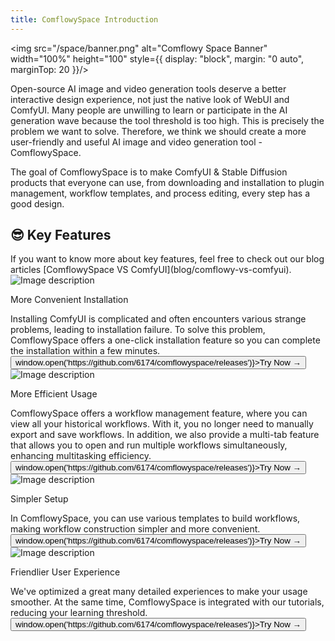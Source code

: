 ```yaml
---
title: ComflowySpace Introduction
---
```


<img src="/space/banner.png" alt="Comflowy Space Banner" width="100%" height="100" style={{
    display: "block",
    margin: "0 auto",
    marginTop: 20
}}/>

Open-source AI image and video generation tools deserve a better interactive design experience, not just the native look of WebUI and ComfyUI. Many people are unwilling to learn or participate in the AI generation wave because the tool threshold is too high. This is precisely the problem we want to solve. Therefore, we think we should create a more user-friendly and useful AI image and video generation tool - ComflowySpace.

The goal of ComflowySpace is to make ComfyUI & Stable Diffusion products that everyone can use, from downloading and installation to plugin management, workflow templates, and process editing, every step has a good design.

## 😎 Key Features

<Callout type="info">
If you want to know more about key features, feel free to check out our blog articles [ComflowySpace VS ComfyUI](blog/comflowy-vs-comfyui).
</Callout>

<div className="mt-8 md:flex sm:flex min-[640px]:flex-row">
  <img src="/space/bootstrap.png" alt="Image description" className="md:w-2/5 sm:w-2/5 max-[640px]:1/5"/>
  <div className="md:ml-4 sm:ml-4 max-[640px]:ml-0 max-[640px]:mt-4">
    <p className="mt-4 text-2xl font-bold">More Convenient Installation</p>
    <div className="mt-4">
    Installing ComfyUI is complicated and often encounters various strange problems, leading to installation failure. To solve this problem, ComflowySpace offers a one-click installation feature so you can complete the installation within a few minutes.
    <br/>
    <button className="text-sm font-semibold hover:text-blue-600" onClick={() => window.open('https://github.com/6174/comflowyspace/releases')}>Try Now →</button>
    </div>
  </div>
</div>

<div className="mt-8 md:flex sm:flex min-[640px]:flex-row">
  <img src="/index/004.png" alt="Image description" className="md:w-2/5 sm:w-2/5 max-[640px]:1/5 md:order-last sm:order-last max-[640px]:order-first" />
  <div className="md:mr-4 sm:mr-4 max-[640px]:mr-0 max-[640px]:mt-4">
    <p className="mt-4 text-2xl font-bold">More Efficient Usage</p>
    <div className="mt-4">
    ComflowySpace offers a workflow management feature, where you can view all your historical workflows. With it, you no longer need to manually export and save workflows. In addition, we also provide a multi-tab feature that allows you to open and run multiple workflows simultaneously, enhancing multitasking efficiency.
    <br/>
    <button className="text-sm font-semibold hover:text-blue-600" onClick={() => window.open('https://github.com/6174/comflowyspace/releases')}>Try Now →</button>
    </div>
  </div>
</div>

<div className="mt-8 md:flex sm:flex min-[640px]:flex-row">
  <img src="/space/template.png" alt="Image description" className="md:w-2/5 sm:w-2/5 max-[640px]:1/5"/>
  <div className="md:ml-4 sm:ml-4 max-[640px]:ml-0 max-[640px]:mt-4">
    <p className="mt-4 text-2xl font-bold">Simpler Setup</p>
    <div className="mt-4">
    In ComflowySpace, you can use various templates to build workflows, making workflow construction simpler and more convenient.
    <br/>
    <button className="text-sm font-semibold hover:text-blue-600" onClick={() => window.open('https://github.com/6174/comflowyspace/releases')}>Try Now →</button>
    </div>
  </div>
</div>

<div className="mt-8 md:flex sm:flex min-[640px]:flex-row">
  <img src="/space/ux.png" alt="Image description" className="md:w-2/5 sm:w-2/5 max-[640px]:1/5 md:order-last sm:order-last max-[640px]:order-first" />
  <div className="md:mr-4 sm:mr-4 max-[640px]:mr-0 max-[640px]:mt-4">
    <p className="mt-4 text-2xl font-bold">Friendlier User Experience</p>
    <div className="mt-4">
    We've optimized a great many detailed experiences to make your usage smoother. At the same time, ComflowySpace is integrated with our tutorials, reducing your learning threshold.
    <br/>
    <button className="text-sm font-semibold hover:text-blue-600" onClick={() => window.open('https://github.com/6174/comflowyspace/releases')}>Try Now →</button>
    </div>
  </div>
</div>